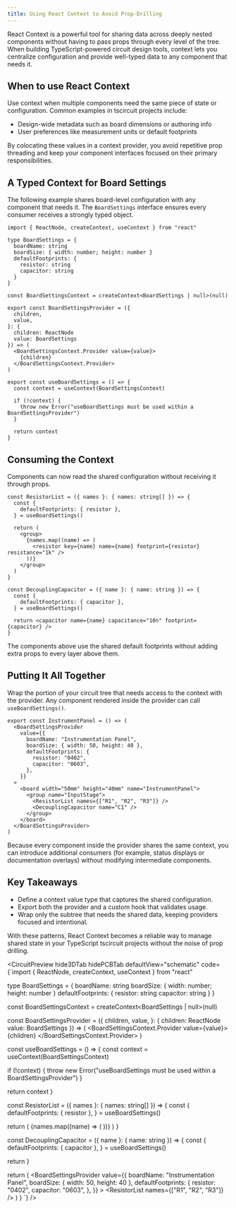 ```yaml
---
title: Using React Context to Avoid Prop-Drilling
---
```



React Context is a powerful tool for sharing data across deeply nested components without having to pass props through every level of the tree. When building TypeScript-powered circuit design tools, context lets you centralize configuration and provide well-typed data to any component that needs it.

## When to use React Context

Use context when multiple components need the same piece of state or configuration. Common examples in tscircuit projects include:

- Design-wide metadata such as board dimensions or authoring info
- User preferences like measurement units or default footprints

By colocating these values in a context provider, you avoid repetitive prop threading and keep your component interfaces focused on their primary responsibilities.

## A Typed Context for Board Settings

The following example shares board-level configuration with any component that needs it. The `BoardSettings` interface ensures every consumer receives a strongly typed object.

```tsx
import { ReactNode, createContext, useContext } from "react"

type BoardSettings = {
  boardName: string
  boardSize: { width: number; height: number }
  defaultFootprints: {
    resistor: string
    capacitor: string
  }
}

const BoardSettingsContext = createContext<BoardSettings | null>(null)

export const BoardSettingsProvider = ({
  children,
  value,
}: {
  children: ReactNode
  value: BoardSettings
}) => (
  <BoardSettingsContext.Provider value={value}>
    {children}
  </BoardSettingsContext.Provider>
)

export const useBoardSettings = () => {
  const context = useContext(BoardSettingsContext)

  if (!context) {
    throw new Error("useBoardSettings must be used within a BoardSettingsProvider")
  }

  return context
}
```

## Consuming the Context

Components can now read the shared configuration without receiving it through props.

```tsx
const ResistorList = ({ names }: { names: string[] }) => {
  const {
    defaultFootprints: { resistor },
  } = useBoardSettings()

  return (
    <group>
      {names.map((name) => (
        <resistor key={name} name={name} footprint={resistor} resistance="1k" />
      ))}
    </group>
  )
}

const DecouplingCapacitor = ({ name }: { name: string }) => {
  const {
    defaultFootprints: { capacitor },
  } = useBoardSettings()

  return <capacitor name={name} capacitance="10n" footprint={capacitor} />
}
```

The components above use the shared default footprints without adding extra props to every layer above them.

## Putting It All Together

Wrap the portion of your circuit tree that needs access to the context with the provider. Any component rendered inside the provider can call `useBoardSettings()`.

```tsx
export const InstrumentPanel = () => (
  <BoardSettingsProvider
    value={{
      boardName: "Instrumentation Panel",
      boardSize: { width: 50, height: 40 },
      defaultFootprints: {
        resistor: "0402",
        capacitor: "0603",
      },
    }}
  >
    <board width="50mm" height="40mm" name="InstrumentPanel">
      <group name="InputStage">
        <ResistorList names={["R1", "R2", "R3"]} />
        <DecouplingCapacitor name="C1" />
      </group>
    </board>
  </BoardSettingsProvider>
)
```

Because every component inside the provider shares the same context, you can introduce additional consumers (for example, status displays or documentation overlays) without modifying intermediate components.

## Key Takeaways

- Define a context value type that captures the shared configuration.
- Export both the provider and a custom hook that validates usage.
- Wrap only the subtree that needs the shared data, keeping providers focused and intentional.

With these patterns, React Context becomes a reliable way to manage shared state in your TypeScript tscircuit projects without the noise of prop drilling.

<CircuitPreview
  hide3DTab
  hidePCBTab
  defaultView="schematic"
  code={`import { ReactNode, createContext, useContext } from "react"

type BoardSettings = {
  boardName: string
  boardSize: { width: number; height: number }
  defaultFootprints: {
    resistor: string
    capacitor: string
  }
}

const BoardSettingsContext = createContext<BoardSettings | null>(null)

const BoardSettingsProvider = ({
  children,
  value,
}: {
  children: ReactNode
  value: BoardSettings
}) => (
  <BoardSettingsContext.Provider value={value}>
    {children}
  </BoardSettingsContext.Provider>
)

const useBoardSettings = () => {
  const context = useContext(BoardSettingsContext)

  if (!context) {
    throw new Error("useBoardSettings must be used within a BoardSettingsProvider")
  }

  return context
}

const ResistorList = ({ names }: { names: string[] }) => {
  const {
    defaultFootprints: { resistor },
  } = useBoardSettings()

  return (
    <group name="Resistors">
      {names.map((name) => (
        <resistor key={name} name={name} footprint={resistor} resistance="1k" />
      ))}
    </group>
  )
}

const DecouplingCapacitor = ({ name }: { name: string }) => {
  const {
    defaultFootprints: { capacitor },
  } = useBoardSettings()

  return <capacitor name={name} capacitance="10n" footprint={capacitor} />
}

  return (
    <BoardSettingsProvider
      value={{
        boardName: "Instrumentation Panel",
        boardSize: { width: 50, height: 40 },
        defaultFootprints: {
          resistor: "0402",
          capacitor: "0603",
        },
      }}
    >
      <board width="50mm" height="40mm" name="InstrumentPanel">
        <ResistorList names={["R1", "R2", "R3"]} />
        <DecouplingCapacitor name="C1" />
      </board>
    </BoardSettingsProvider>
  )
}
`}
/>
